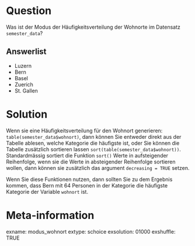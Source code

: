Question
=======
Was ist der Modus der Häufigkeitsverteilung der Wohnorte im Datensatz `semester_data`?

Answerlist
--------
* Luzern
* Bern
* Basel
* Zuerich
* St. Gallen

Solution
========
Wenn sie eine Häufigkeitsverteilung für den Wohnort generieren: `table(semester_data$wohnort)`, dann können Sie entweder direkt aus der Tabelle ablesen, welche Kategorie die häufigste ist, oder Sie können die Tabelle zusätzlich sortieren lassen `sort(table(semester_data$wohnort))`. Standardmässig sortiert die Funktion `sort()` Werte in aufsteigender Reihenfolge, wenn sie die Werte in absteigender Reihenfolge sortieren wollen, dann können sie zusätzlich das argument `decreasing = TRUE`  setzen.

Wenn Sie diese Funktionen nutzen, dann sollten Sie zu dem Ergebnis kommen, dass Bern mit 64 Personen in der Kategorie die häufigste Kategorie der Variable `wohnort` ist.

Meta-information
=========
exname: modus_wohnort 
extype: schoice 
exsolution: 01000 
exshuffle: TRUE
